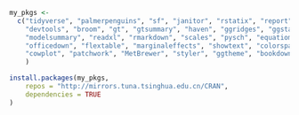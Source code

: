 


```r
my_pkgs <- 
  c("tidyverse", "palmerpenguins", "sf", "janitor", "rstatix", "report", "openxlsx",
    "devtools", "broom", "gt", "gtsummary", "haven", "ggridges", "ggstatsplot",
    "modelsummary", "readxl", "rmarkdown", "scales", "pysch", "equatiomatic",
    "officedown", "flextable", "marginaleffects", "showtext", "colorspace",
    "cowplot", "patchwork", "MetBrewer", "styler", "ggtheme", "bookdown"
    )

install.packages(my_pkgs, 
    repos = "http://mirrors.tuna.tsinghua.edu.cn/CRAN", 
    dependencies = TRUE
)
```



